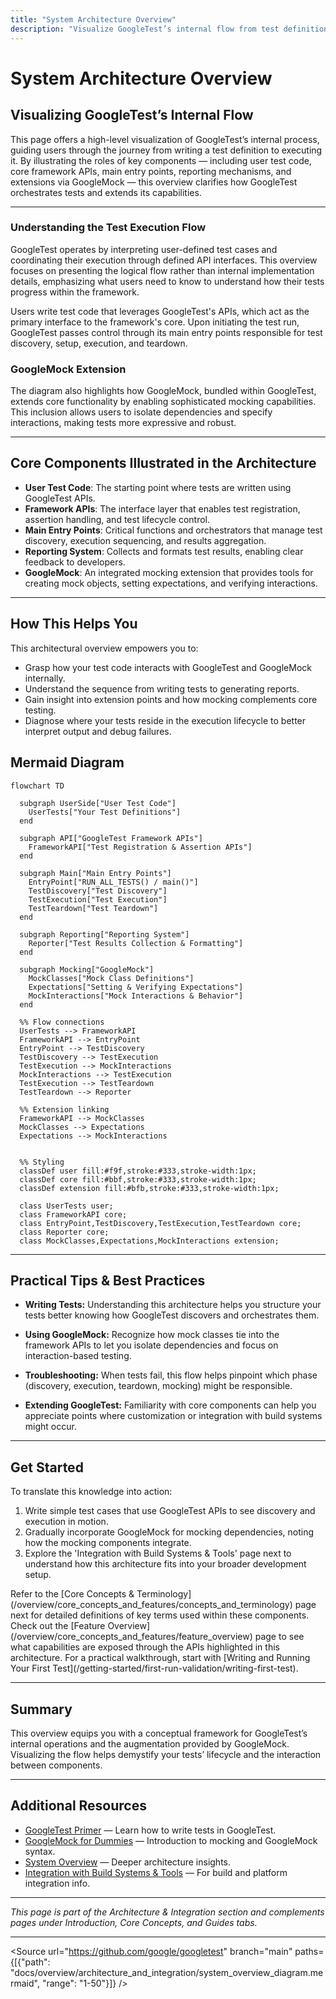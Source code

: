 ```yaml
---
title: "System Architecture Overview"
description: "Visualize GoogleTest’s internal flow from test definition to execution using a high-level Mermaid diagram, highlighting how GoogleMock extends core functionality. The diagram illustrates the relationship between user test code, framework APIs, main entry points, and reporting."
---
```


# System Architecture Overview

## Visualizing GoogleTest’s Internal Flow

This page offers a high-level visualization of GoogleTest’s internal process, guiding users through the journey from writing a test definition to executing it. By illustrating the roles of key components — including user test code, core framework APIs, main entry points, reporting mechanisms, and extensions via GoogleMock — this overview clarifies how GoogleTest orchestrates tests and extends its capabilities.

---

### Understanding the Test Execution Flow

GoogleTest operates by interpreting user-defined test cases and coordinating their execution through defined API interfaces. This overview focuses on presenting the logical flow rather than internal implementation details, emphasizing what users need to know to understand how their tests progress within the framework.

Users write test code that leverages GoogleTest's APIs, which act as the primary interface to the framework's core. Upon initiating the test run, GoogleTest passes control through its main entry points responsible for test discovery, setup, execution, and teardown.

### GoogleMock Extension

The diagram also highlights how GoogleMock, bundled within GoogleTest, extends core functionality by enabling sophisticated mocking capabilities. This inclusion allows users to isolate dependencies and specify interactions, making tests more expressive and robust.

---

## Core Components Illustrated in the Architecture

- **User Test Code**: The starting point where tests are written using GoogleTest APIs.
- **Framework APIs**: The interface layer that enables test registration, assertion handling, and test lifecycle control.
- **Main Entry Points**: Critical functions and orchestrators that manage test discovery, execution sequencing, and results aggregation.
- **Reporting System**: Collects and formats test results, enabling clear feedback to developers.
- **GoogleMock**: An integrated mocking extension that provides tools for creating mock objects, setting expectations, and verifying interactions.

---

## How This Helps You

This architectural overview empowers you to:

- Grasp how your test code interacts with GoogleTest and GoogleMock internally.
- Understand the sequence from writing tests to generating reports.
- Gain insight into extension points and how mocking complements core testing.
- Diagnose where your tests reside in the execution lifecycle to better interpret output and debug failures.


## Mermaid Diagram

```mermaid
flowchart TD

  subgraph UserSide["User Test Code"]
    UserTests["Your Test Definitions"]
  end

  subgraph API["GoogleTest Framework APIs"]
    FrameworkAPI["Test Registration & Assertion APIs"]
  end

  subgraph Main["Main Entry Points"]
    EntryPoint["RUN_ALL_TESTS() / main()"]
    TestDiscovery["Test Discovery"]
    TestExecution["Test Execution"]
    TestTeardown["Test Teardown"]
  end

  subgraph Reporting["Reporting System"]
    Reporter["Test Results Collection & Formatting"]
  end

  subgraph Mocking["GoogleMock"]
    MockClasses["Mock Class Definitions"]
    Expectations["Setting & Verifying Expectations"]
    MockInteractions["Mock Interactions & Behavior"]
  end

  %% Flow connections
  UserTests --> FrameworkAPI
  FrameworkAPI --> EntryPoint
  EntryPoint --> TestDiscovery
  TestDiscovery --> TestExecution
  TestExecution --> MockInteractions
  MockInteractions --> TestExecution
  TestExecution --> TestTeardown
  TestTeardown --> Reporter

  %% Extension linking
  FrameworkAPI --> MockClasses
  MockClasses --> Expectations
  Expectations --> MockInteractions


  %% Styling
  classDef user fill:#f9f,stroke:#333,stroke-width:1px;
  classDef core fill:#bbf,stroke:#333,stroke-width:1px;
  classDef extension fill:#bfb,stroke:#333,stroke-width:1px;

  class UserTests user;
  class FrameworkAPI core;
  class EntryPoint,TestDiscovery,TestExecution,TestTeardown core;
  class Reporter core;
  class MockClasses,Expectations,MockInteractions extension;

```

---

## Practical Tips & Best Practices

- **Writing Tests:** Understanding this architecture helps you structure your tests better knowing how GoogleTest discovers and orchestrates them.

- **Using GoogleMock:** Recognize how mock classes tie into the framework APIs to let you isolate dependencies and focus on interaction-based testing.

- **Troubleshooting:** When tests fail, this flow helps pinpoint which phase (discovery, execution, teardown, mocking) might be responsible.

- **Extending GoogleTest:** Familiarity with core components can help you appreciate points where customization or integration with build systems might occur.

---

## Get Started

To translate this knowledge into action:

1. Write simple test cases that use GoogleTest APIs to see discovery and execution in motion.
2. Gradually incorporate GoogleMock for mocking dependencies, noting how the mocking components integrate.
3. Explore the 'Integration with Build Systems & Tools' page next to understand how this architecture fits into your broader development setup.


<Tip>
Refer to the [Core Concepts & Terminology](/overview/core_concepts_and_features/concepts_and_terminology) page next for detailed definitions of key terms used within these components.
</Tip>

<Tip>
Check out the [Feature Overview](/overview/core_concepts_and_features/feature_overview) page to see what capabilities are exposed through the APIs highlighted in this architecture.
</Tip>

<Tip>
For a practical walkthrough, start with [Writing and Running Your First Test](/getting-started/first-run-validation/writing-first-test).
</Tip>

---

## Summary

This overview equips you with a conceptual framework for GoogleTest’s internal operations and the augmentation provided by GoogleMock. Visualizing the flow helps demystify your tests’ lifecycle and the interaction between components.

---

## Additional Resources

- [GoogleTest Primer](primer.md) — Learn how to write tests in GoogleTest.
- [GoogleMock for Dummies](gmock_for_dummies.md) — Introduction to mocking and GoogleMock syntax.
- [System Overview](concepts/core-architecture/system-overview) — Deeper architecture insights.
- [Integration with Build Systems & Tools](/overview/architecture_and_integration/integration_points) — For build and platform integration info.

---

*This page is part of the Architecture & Integration section and complements pages under Introduction, Core Concepts, and Guides tabs.*


---

<Source url="https://github.com/google/googletest" branch="main" paths={[{"path": "docs/overview/architecture_and_integration/system_overview_diagram.mermaid", "range": "1-50"}]} />